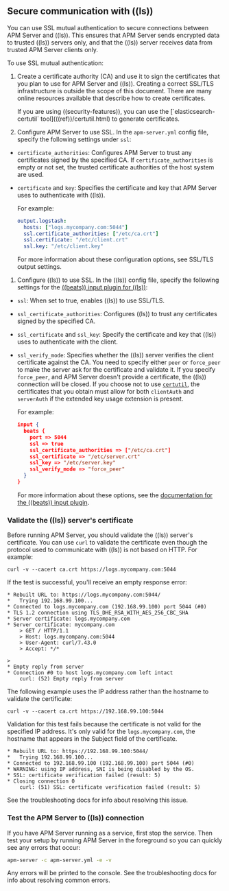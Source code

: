 

<div id="apm-configuring-ssl-logstash"></div>

## Secure communication with ((ls))

You can use SSL mutual authentication to secure connections between APM Server and ((ls)). This ensures that
APM Server sends encrypted data to trusted ((ls)) servers only, and that the ((ls)) server receives data from
trusted APM Server clients only.

To use SSL mutual authentication:

1. Create a certificate authority (CA) and use it to sign the certificates that you plan to use for
    APM Server and ((ls)). Creating a correct SSL/TLS infrastructure is outside the scope of this
    document. There are many online resources available that describe how to create certificates.

    <DocCallOut title="Tip">
    If you are using ((security-features)), you can use the
    [`elasticsearch-certutil` tool](((ref))/certutil.html) to generate certificates.
    </DocCallOut>

1. Configure APM Server to use SSL. In the `apm-server.yml` config file, specify the following settings under
    `ssl`:

* `certificate_authorities`: Configures APM Server to trust any certificates signed by the specified CA. If
    `certificate_authorities` is empty or not set, the trusted certificate authorities of the host system are used.

* `certificate` and `key`: Specifies the certificate and key that APM Server uses to authenticate with
    ((ls)).

    For example:

    ```yaml
    output.logstash:
      hosts: ["logs.mycompany.com:5044"]
      ssl.certificate_authorities: ["/etc/ca.crt"]
      ssl.certificate: "/etc/client.crt"
      ssl.key: "/etc/client.key"
    ```

    For more information about these configuration options, see <DocLink slug="/en/observability/apm-configuration-ssl">SSL/TLS output settings</DocLink>.

1. Configure ((ls)) to use SSL. In the ((ls)) config file, specify the following settings for the [((beats)) input plugin for ((ls))](((logstash-ref))/plugins-inputs-beats.html):

* `ssl`: When set to true, enables ((ls)) to use SSL/TLS.
* `ssl_certificate_authorities`: Configures ((ls)) to trust any certificates signed by the specified CA.
* `ssl_certificate` and `ssl_key`: Specify the certificate and key that ((ls)) uses to authenticate with the client.
* `ssl_verify_mode`: Specifies whether the ((ls)) server verifies the client certificate against the CA. You
    need to specify either `peer` or `force_peer` to make the server ask for the certificate and validate it. If you
    specify `force_peer`, and APM Server doesn't provide a certificate, the ((ls)) connection will be closed. If you choose not to use [`certutil`](((ref))/certutil.html), the certificates that you obtain must allow for both `clientAuth` and `serverAuth` if the extended key usage extension is present.

    For example:

    ```json
    input {
      beats {
        port => 5044
        ssl => true
        ssl_certificate_authorities => ["/etc/ca.crt"]
        ssl_certificate => "/etc/server.crt"
        ssl_key => "/etc/server.key"
        ssl_verify_mode => "force_peer"
      }
    }
    ```

    For more information about these options, see the
    [documentation for the ((beats)) input plugin](((logstash-ref))/plugins-inputs-beats.html).

<div id="apm-testing-ssl-logstash"></div>

### Validate the ((ls)) server's certificate

Before running APM Server, you should validate the ((ls)) server's certificate. You can use `curl` to validate the certificate even though the protocol used to communicate with ((ls)) is not based on HTTP. For example:

```shell
curl -v --cacert ca.crt https://logs.mycompany.com:5044
```

If the test is successful, you'll receive an empty response error:

```shell
* Rebuilt URL to: https://logs.mycompany.com:5044/
*   Trying 192.168.99.100...
* Connected to logs.mycompany.com (192.168.99.100) port 5044 (#0)
* TLS 1.2 connection using TLS_DHE_RSA_WITH_AES_256_CBC_SHA
* Server certificate: logs.mycompany.com
* Server certificate: mycompany.com
    > GET / HTTP/1.1
    > Host: logs.mycompany.com:5044
    > User-Agent: curl/7.43.0
    > Accept: */*

>
* Empty reply from server
* Connection #0 to host logs.mycompany.com left intact
    curl: (52) Empty reply from server
```

The following example uses the IP address rather than the hostname to validate the certificate:

```shell
curl -v --cacert ca.crt https://192.168.99.100:5044
```

Validation for this test fails because the certificate is not valid for the specified IP address. It's only valid for the `logs.mycompany.com`, the hostname that appears in the Subject field of the certificate.

```shell
* Rebuilt URL to: https://192.168.99.100:5044/
*   Trying 192.168.99.100...
* Connected to 192.168.99.100 (192.168.99.100) port 5044 (#0)
* WARNING: using IP address, SNI is being disabled by the OS.
* SSL: certificate verification failed (result: 5)
* Closing connection 0
    curl: (51) SSL: certificate verification failed (result: 5)
```

See the <DocLink slug="/en/observability/apm-common-problems" section="ssl-client-fails-to-connect">troubleshooting docs</DocLink> for info about resolving this issue.

<div id="test_the_apm_server_to_((ls))_connection"></div>

### Test the APM Server to ((ls)) connection

If you have APM Server running as a service, first stop the service. Then test your setup by running APM Server in
the foreground so you can quickly see any errors that occur:

```sh
apm-server -c apm-server.yml -e -v
```

Any errors will be printed to the console. See the <DocLink slug="/en/observability/apm-common-problems" section="ssl-client-fails-to-connect">troubleshooting docs</DocLink> for info about
resolving common errors.
